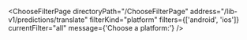 

<ChooseFilterPage
  directoryPath="/ChooseFilterPage"
  address="/lib-v1/predictions/translate"
  filterKind="platform"
  filters={['android', 'ios']}
  currentFilter="all"
  message={'Choose a platform:'}
/>
